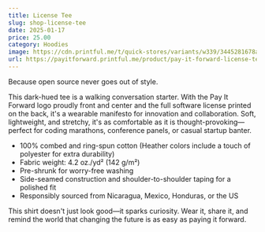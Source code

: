 ```yaml
---
title: License Tee
slug: shop-license-tee
date: 2025-01-17
price: 25.00
category: Hoodies
image: https://cdn.printful.me/t/quick-stores/variants/w339/3445281678a1a89484e9__825
url: https://payitforward.printful.me/product/pay-it-forward-license-tee
---
```


Because open source never goes out of style.

This dark-hued tee is a walking conversation starter. With the Pay It Forward logo proudly front and center and the full software license printed on the back, it's a wearable manifesto for innovation and collaboration. Soft, lightweight, and stretchy, it's as comfortable as it is thought-provoking—perfect for coding marathons, conference panels, or casual startup banter.

- 100% combed and ring-spun cotton (Heather colors include a touch of polyester for extra durability)
- Fabric weight: 4.2 oz./yd² (142 g/m²)
- Pre-shrunk for worry-free washing
- Side-seamed construction and shoulder-to-shoulder taping for a polished fit
- Responsibly sourced from Nicaragua, Mexico, Honduras, or the US

This shirt doesn't just look good—it sparks curiosity. Wear it, share it, and remind the world that changing the future is as easy as paying it forward.